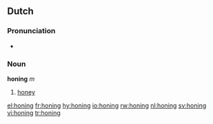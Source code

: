 ==Dutch==
===Pronunciation===
*{{audio|Nl-honing.ogg|audio}}

===Noun===
'''honing''' ''m''

# [[honey]]

[[el:honing]]
[[fr:honing]]
[[hy:honing]]
[[io:honing]]
[[rw:honing]]
[[nl:honing]]
[[sv:honing]]
[[vi:honing]]
[[tr:honing]]